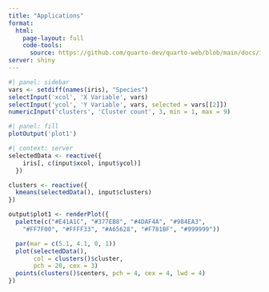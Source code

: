 ```yaml
---
title: "Applications"
format: 
  html:
    page-layout: full
    code-tools:
      source: https://github.com/quarto-dev/quarto-web/blob/main/docs/interactive/shiny/_examples/k-means/shiny-k-means.qmd
server: shiny
---
```


```r
#| panel: sidebar
vars <- setdiff(names(iris), "Species")
selectInput('xcol', 'X Variable', vars)
selectInput('ycol', 'Y Variable', vars, selected = vars[[2]])
numericInput('clusters', 'Cluster count', 3, min = 1, max = 9)
```

```r
#| panel: fill
plotOutput('plot1')
```

```r
#| context: server
selectedData <- reactive({
    iris[, c(input$xcol, input$ycol)]
  })

clusters <- reactive({
  kmeans(selectedData(), input$clusters)
})

output$plot1 <- renderPlot({
  palette(c("#E41A1C", "#377EB8", "#4DAF4A", "#984EA3",
    "#FF7F00", "#FFFF33", "#A65628", "#F781BF", "#999999"))

  par(mar = c(5.1, 4.1, 0, 1))
  plot(selectedData(),
       col = clusters()$cluster,
       pch = 20, cex = 3)
  points(clusters()$centers, pch = 4, cex = 4, lwd = 4)
})
```